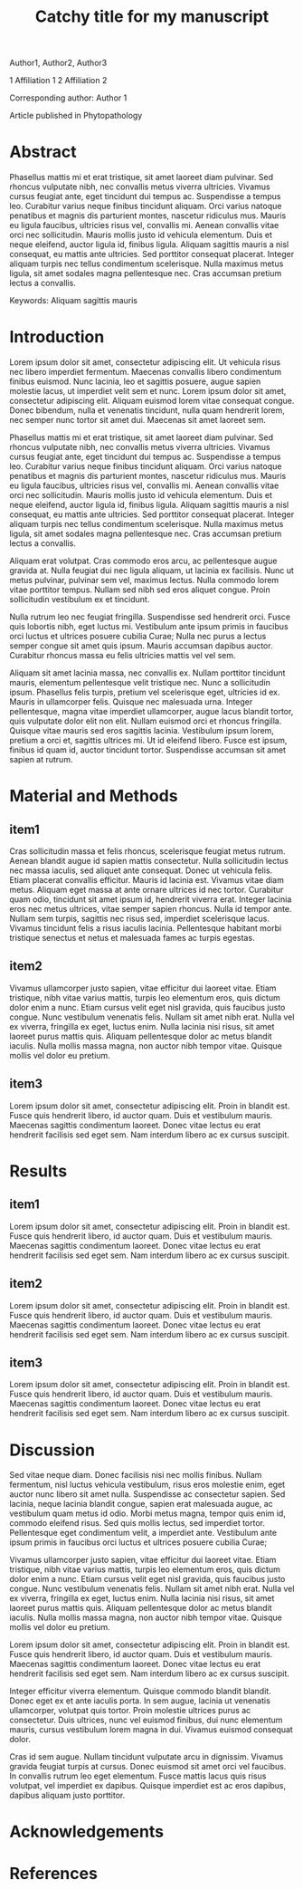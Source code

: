 % Catchy title for my manuscript


Author1, Author2, Author3 

1 Affiliation 1
2 Affiliation 2


Corresponding author: Author 1
  
  
Article published in Phytopathology   

# Abstract

Phasellus mattis mi et erat tristique, sit amet laoreet diam pulvinar. Sed rhoncus vulputate nibh, nec convallis metus viverra ultricies. Vivamus cursus feugiat ante, eget tincidunt dui tempus ac. Suspendisse a tempus leo. Curabitur varius neque finibus tincidunt aliquam. Orci varius natoque penatibus et magnis dis parturient montes, nascetur ridiculus mus. Mauris eu ligula faucibus, ultricies risus vel, convallis mi. Aenean convallis vitae orci nec sollicitudin. Mauris mollis justo id vehicula elementum. Duis et neque eleifend, auctor ligula id, finibus ligula. Aliquam sagittis mauris a nisl consequat, eu mattis ante ultricies. Sed porttitor consequat placerat. Integer aliquam turpis nec tellus condimentum scelerisque. Nulla maximus metus ligula, sit amet sodales magna pellentesque nec. Cras accumsan pretium lectus a convallis.

Keywords: Aliquam sagittis mauris 


# Introduction


Lorem ipsum dolor sit amet, consectetur adipiscing elit. Ut vehicula risus nec libero imperdiet fermentum. Maecenas convallis libero condimentum finibus euismod. Nunc lacinia, leo et sagittis posuere, augue sapien molestie lacus, ut imperdiet velit sem et nunc. Lorem ipsum dolor sit amet, consectetur adipiscing elit. Aliquam euismod lorem vitae consequat congue. Donec bibendum, nulla et venenatis tincidunt, nulla quam hendrerit lorem, nec semper nunc tortor sit amet dui. Maecenas sit amet laoreet sem.

Phasellus mattis mi et erat tristique, sit amet laoreet diam pulvinar. Sed rhoncus vulputate nibh, nec convallis metus viverra ultricies. Vivamus cursus feugiat ante, eget tincidunt dui tempus ac. Suspendisse a tempus leo. Curabitur varius neque finibus tincidunt aliquam. Orci varius natoque penatibus et magnis dis parturient montes, nascetur ridiculus mus. Mauris eu ligula faucibus, ultricies risus vel, convallis mi. Aenean convallis vitae orci nec sollicitudin. Mauris mollis justo id vehicula elementum. Duis et neque eleifend, auctor ligula id, finibus ligula. Aliquam sagittis mauris a nisl consequat, eu mattis ante ultricies. Sed porttitor consequat placerat. Integer aliquam turpis nec tellus condimentum scelerisque. Nulla maximus metus ligula, sit amet sodales magna pellentesque nec. Cras accumsan pretium lectus a convallis.

Aliquam erat volutpat. Cras commodo eros arcu, ac pellentesque augue gravida at. Nulla feugiat dui nec ligula aliquam, ut lacinia ex facilisis. Nunc ut metus pulvinar, pulvinar sem vel, maximus lectus. Nulla commodo lorem vitae porttitor tempus. Nullam sed nibh sed eros aliquet congue. Proin sollicitudin vestibulum ex et tincidunt.

Nulla rutrum leo nec feugiat fringilla. Suspendisse sed hendrerit orci. Fusce quis lobortis nibh, eget luctus mi. Vestibulum ante ipsum primis in faucibus orci luctus et ultrices posuere cubilia Curae; Nulla nec purus a lectus semper congue sit amet quis ipsum. Mauris accumsan dapibus auctor. Curabitur rhoncus massa eu felis ultricies mattis vel vel sem.

Aliquam sit amet lacinia massa, nec convallis ex. Nullam porttitor tincidunt mauris, elementum pellentesque velit tristique nec. Nunc a sollicitudin ipsum. Phasellus felis turpis, pretium vel scelerisque eget, ultricies id ex. Mauris in ullamcorper felis. Quisque nec malesuada urna. Integer pellentesque, magna vitae imperdiet ullamcorper, augue lacus blandit tortor, quis vulputate dolor elit non elit. Nullam euismod orci et rhoncus fringilla. Quisque vitae mauris sed eros sagittis lacinia. Vestibulum ipsum lorem, pretium a orci et, sagittis ultrices mi. Ut id eleifend libero. Fusce est ipsum, finibus id quam id, auctor tincidunt tortor. Suspendisse accumsan sit amet sapien at rutrum.

# Material and Methods

## item1

Cras sollicitudin massa et felis rhoncus, scelerisque feugiat metus rutrum. Aenean blandit augue id sapien mattis consectetur. Nulla sollicitudin lectus nec massa iaculis, sed aliquet ante consequat. Donec ut vehicula felis. Etiam placerat convallis efficitur. Mauris id lacinia est. Vivamus vitae diam metus. Aliquam eget massa at ante ornare ultrices id nec tortor. Curabitur quam odio, tincidunt sit amet ipsum id, hendrerit viverra erat. Integer lacinia eros nec metus ultrices, vitae semper sapien rhoncus. Nulla id tempor ante. Nullam sem turpis, sagittis nec risus sed, imperdiet scelerisque lacus. Vivamus tincidunt felis a risus iaculis lacinia. Pellentesque habitant morbi tristique senectus et netus et malesuada fames ac turpis egestas. 

## item2
Vivamus ullamcorper justo sapien, vitae efficitur dui laoreet vitae. Etiam tristique, nibh vitae varius mattis, turpis leo elementum eros, quis dictum dolor enim a nunc. Etiam cursus velit eget nisl gravida, quis faucibus justo congue. Nunc vestibulum venenatis felis. Nullam sit amet nibh erat. Nulla vel ex viverra, fringilla ex eget, luctus enim. Nulla lacinia nisi risus, sit amet laoreet purus mattis quis. Aliquam pellentesque dolor ac metus blandit iaculis. Nulla mollis massa magna, non auctor nibh tempor vitae. Quisque mollis vel dolor eu pretium.


## item3

Lorem ipsum dolor sit amet, consectetur adipiscing elit. Proin in blandit est. Fusce quis hendrerit libero, id auctor quam. Duis et vestibulum mauris. Maecenas sagittis condimentum laoreet. Donec vitae lectus eu erat hendrerit facilisis sed eget sem. Nam interdum libero ac ex cursus suscipit.

# Results 


## item1
 
Lorem ipsum dolor sit amet, consectetur adipiscing elit. Proin in blandit est. Fusce quis hendrerit libero, id auctor quam. Duis et vestibulum mauris. Maecenas sagittis condimentum laoreet. Donec vitae lectus eu erat hendrerit facilisis sed eget sem. Nam interdum libero ac ex cursus suscipit.

## item2

Lorem ipsum dolor sit amet, consectetur adipiscing elit. Proin in blandit est. Fusce quis hendrerit libero, id auctor quam. Duis et vestibulum mauris. Maecenas sagittis condimentum laoreet. Donec vitae lectus eu erat hendrerit facilisis sed eget sem. Nam interdum libero ac ex cursus suscipit.

## item3

Lorem ipsum dolor sit amet, consectetur adipiscing elit. Proin in blandit est. Fusce quis hendrerit libero, id auctor quam. Duis et vestibulum mauris. Maecenas sagittis condimentum laoreet. Donec vitae lectus eu erat hendrerit facilisis sed eget sem. Nam interdum libero ac ex cursus suscipit.


# Discussion

Sed vitae neque diam. Donec facilisis nisi nec mollis finibus. Nullam fermentum, nisl luctus vehicula vestibulum, risus eros molestie enim, eget auctor nunc libero sit amet nulla. Suspendisse ac consectetur sapien. Sed lacinia, neque lacinia blandit congue, sapien erat malesuada augue, ac vestibulum quam metus id odio. Morbi metus magna, tempor quis enim id, commodo eleifend risus. Sed quis mollis lectus, sed imperdiet tortor. Pellentesque eget condimentum velit, a imperdiet ante. Vestibulum ante ipsum primis in faucibus orci luctus et ultrices posuere cubilia Curae;

Vivamus ullamcorper justo sapien, vitae efficitur dui laoreet vitae. Etiam tristique, nibh vitae varius mattis, turpis leo elementum eros, quis dictum dolor enim a nunc. Etiam cursus velit eget nisl gravida, quis faucibus justo congue. Nunc vestibulum venenatis felis. Nullam sit amet nibh erat. Nulla vel ex viverra, fringilla ex eget, luctus enim. Nulla lacinia nisi risus, sit amet laoreet purus mattis quis. Aliquam pellentesque dolor ac metus blandit iaculis. Nulla mollis massa magna, non auctor nibh tempor vitae. Quisque mollis vel dolor eu pretium.

Lorem ipsum dolor sit amet, consectetur adipiscing elit. Proin in blandit est. Fusce quis hendrerit libero, id auctor quam. Duis et vestibulum mauris. Maecenas sagittis condimentum laoreet. Donec vitae lectus eu erat hendrerit facilisis sed eget sem. Nam interdum libero ac ex cursus suscipit.

Integer efficitur viverra elementum. Quisque commodo blandit blandit. Donec eget ex et ante iaculis porta. In sem augue, lacinia ut venenatis ullamcorper, volutpat quis tortor. Proin molestie ultrices purus ac consectetur. Duis ultrices, nunc vel euismod finibus, dui nunc elementum mauris, cursus vestibulum lorem magna in dui. Vivamus euismod consequat dolor.

Cras id sem augue. Nullam tincidunt vulputate arcu in dignissim. Vivamus gravida feugiat turpis at cursus. Donec euismod sit amet orci vel faucibus. In convallis rutrum leo eget elementum. Fusce mattis lacus quis risus volutpat, vel imperdiet ex dapibus. Quisque imperdiet est ac eros dapibus, dapibus aliquam justo porttitor.

# Acknowledgements 


# References
